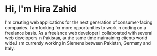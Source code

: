 # Hi, I'm Hira Zahid

I'm creating web applications for the next generation of consumer-facing companies. I am looking for more opportunities to work in coding on a freelance basis.
As a freelance web developer I collaborated with several web developers in Pakistan, at the same time maintaining clients world wide.I am currently working in Siemens between Pakistan, Germany and Italy.
